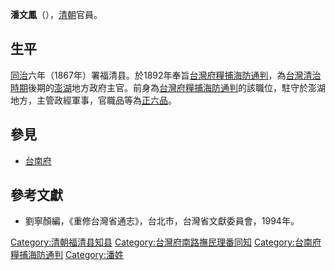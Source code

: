 {{for|同名歌手|小潘潘 (歌手)}}
'''潘文鳳'''（{{bd|？||？||}}），[[清朝|清朝]]官員。

== 生平 ==
[[同治|同治]]六年（1867年）署福清县。於1892年奉旨[[台灣府糧捕海防通判|台灣府糧捕海防通判]]，為[[台灣清治時期|台灣清治時期]]後期的[[澎湖|澎湖]]地方政府主官。前身為[[台灣府糧捕海防通判|台灣府糧捕海防通判]]的該職位，駐守於澎湖地方，主管政經軍事，官職品等為[[正六品|正六品]]。

==參見==
*[[台南府|台南府]]

==參考文獻==
*劉寧顏編，《重修台灣省通志》，台北市，台灣省文獻委員會，1994年。

{{start box}}
{{s-off}}
{{s-before|[[蕭贊廷|蕭贊廷]]}}
{{s-title|[[台南府糧捕海防通判|台南府糧捕海防通判]]|1892年上任}}
{{s-after|[[陳步梯|陳步梯]]}}
{{s-before|[[吳本杰|吳本杰]]}}
{{s-title|[[台灣府南路撫民理番同知|台灣府南路撫民理番同知]]|1886年上任}}
{{s-after|[[歐陽駿|歐陽駿]]}}
{{end box}}

[[Category:清朝福清县知县|Category:清朝福清县知县]]
[[Category:台灣府南路撫民理番同知|Category:台灣府南路撫民理番同知]]
[[Category:台南府糧捕海防通判|Category:台南府糧捕海防通判]]
[[Category:潘姓|Category:潘姓]]